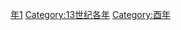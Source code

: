 {{Catnav|頁面分類|历史|歷史時代|年|13世纪各年}}

{{catmore}}
{{Commons category|1201}}

[[Category:1200年代|年1]]
[[Category:13世纪各年|Category:13世纪各年]]
[[Category:酉年|Category:酉年]]